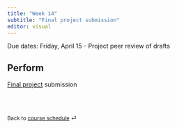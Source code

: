 ```yaml
---
title: "Week 14"
subtitle: "Final project submission"
editor: visual
---
```


::: callout-important
Due dates: Friday, April 15 - Project peer review of drafts
:::

## Perform

[Final project](project-description.html#final-project) submission

<br><br>

::: {style="font-size: 0.875em;"}
Back to [course schedule](/ "Course schedule") ⏎
:::